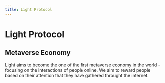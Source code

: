 ```yaml
---
title: Light Protocol
---
```


# Light Protocol

## Metaverse Economy

Light aims to become the one of the first metaverse economy in the world - focusing on the interactions of people online.
We aim to reward people based on their attention that they have gathered throught the internet.
